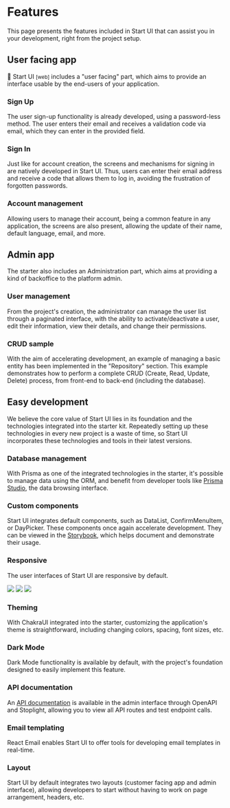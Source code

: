 
# Features

This page presents the features included in Start UI that can assist you in your development,
right from the project setup.

## User facing app

🚀 Start UI <small>[web]</small> includes a "user facing" part, which aims to provide an interface usable by the end-users
of your application.

### Sign Up

The user sign-up functionality is already developed, using a password-less method.
The user enters their email and receives a validation code via email, which they can enter
in the provided field.


<ImageTabs
  desktop={accountCreationDesktopImage}
  mobile={accountCreationMobileImage}
/>

### Sign In

Just like for account creation, the screens and mechanisms for signing in are natively developed in Start UI.
Thus, users can enter their email address and receive a code that allows them to log in, avoiding
the frustration of forgotten passwords.

### Account management

Allowing users to manage their account, being a common feature in any application, the screens
are also present, allowing the update of their name, default language, email, and more.


<ImageTabs
  desktop={accountManagementDesktopImage}
  mobile={accountManagementMobileImage}
/>

## Admin app

The starter also includes an Administration part, which aims at providing a kind of backoffice to the platform admin.

### User management

From the project's creation, the administrator can manage the user list through a paginated interface, with the
ability to activate/deactivate a user, edit their information, view their details, and change their permissions.


<ImageTabs
  desktop={userManagementDesktopImage}
  mobile={userManagementMobileImage}
/>

### CRUD sample

With the aim of accelerating development, an example of managing a basic entity has been implemented
in the "Repository" section. This example demonstrates how to perform a complete CRUD (Create, Read, Update, Delete)
process, from front-end to back-end (including the database).

## Easy development

We believe the core value of Start UI lies in its foundation and the technologies integrated into the starter kit.
Repeatedly setting up these technologies in every new project is a waste of time, so Start UI incorporates these
technologies and tools in their latest versions.

### Database management

With Prisma as one of the integrated technologies in the starter, it's possible to manage data using the ORM, and
benefit from developer tools like [Prisma Studio](https://www.prisma.io/studio), the data browsing interface.

### Custom components

Start UI integrates default components, such as DataList, ConfirmMenuItem, or DayPicker. These components
once again accelerate development. They can be viewed in the [Storybook](https://demo.start-ui.com/storybook/),
which helps document and demonstrate their usage.

### Responsive

The user interfaces of Start UI are responsive by default.


<ResponsiveStack gap={2}>
  <Image
    src={accountLogoutMobile}
    style={{
      maxHeight: 500,
      objectFit: "contain",
      objectPosition: "0 0",
    }}
    placeholder="blur"
  />
  <Image
    src={repositoriesMobile}
    style={{
      maxHeight: 500,
      objectFit: "contain",
      objectPosition: "0 0",
    }}
    placeholder="blur"
  />
  <Image
    src={accountCreationMobileImage}
    style={{
      maxHeight: 500,
      objectFit: "contain",
      objectPosition: "0 0",
    }}
    placeholder="blur"
  />
</ResponsiveStack>

### Theming

With ChakraUI integrated into the starter, customizing the application's theme is straightforward,
including changing colors, spacing, font sizes, etc.

### Dark Mode

Dark Mode functionality is available by default, with the project's foundation designed to easily
implement this feature.


<ImageTabs
  desktop={userManagementDesktopDarkmode}
  mobile={userManagementMobileDarkmode}
/>

### API documentation

An [API documentation](https://demo.start-ui.com/admin/docs/api) is available in the admin interface
through OpenAPI and Stoplight, allowing you to view all API routes and test endpoint calls.

### Email templating

React Email enables Start UI to offer tools for developing email templates in real-time.

### Layout

Start UI by default integrates two layouts (customer facing app and admin interface), allowing developers to start without having to work on
page arrangement, headers, etc.
